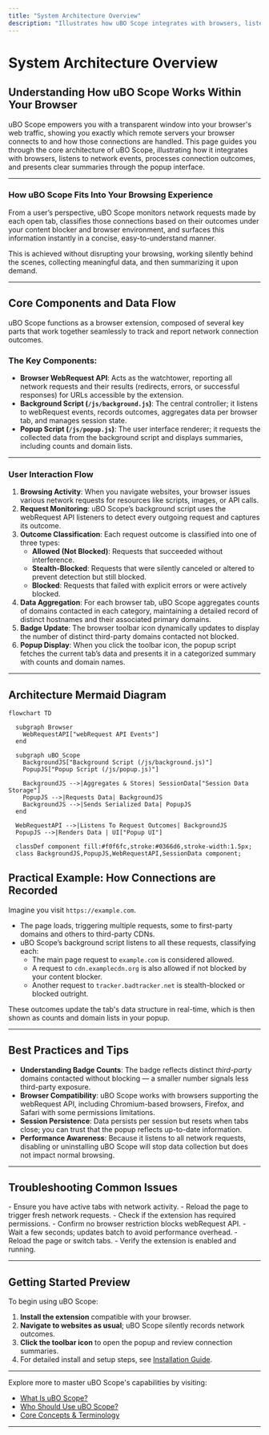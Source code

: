```yaml
---
title: "System Architecture Overview"
description: "Illustrates how uBO Scope integrates with browsers, listens to network requests using the webRequest API, processes connection outcomes, and displays summaries through its popup. Includes a high-level mermaid diagram showing key components and data flow."
---
```


# System Architecture Overview

## Understanding How uBO Scope Works Within Your Browser

uBO Scope empowers you with a transparent window into your browser's web traffic, showing you exactly which remote servers your browser connects to and how those connections are handled. This page guides you through the core architecture of uBO Scope, illustrating how it integrates with browsers, listens to network events, processes connection outcomes, and presents clear summaries through the popup interface.

---

### How uBO Scope Fits Into Your Browsing Experience

From a user’s perspective, uBO Scope monitors network requests made by each open tab, classifies those connections based on their outcomes under your content blocker and browser environment, and surfaces this information instantly in a concise, easy-to-understand manner.

This is achieved without disrupting your browsing, working silently behind the scenes, collecting meaningful data, and then summarizing it upon demand.


---

## Core Components and Data Flow

uBO Scope functions as a browser extension, composed of several key parts that work together seamlessly to track and report network connection outcomes.

### The Key Components:

- **Browser WebRequest API**: Acts as the watchtower, reporting all network requests and their results (redirects, errors, or successful responses) for URLs accessible by the extension.
- **Background Script (`/js/background.js`)**: The central controller; it listens to webRequest events, records outcomes, aggregates data per browser tab, and manages session state.
- **Popup Script (`/js/popup.js`)**: The user interface renderer; it requests the collected data from the background script and displays summaries, including counts and domain lists.

---

### User Interaction Flow

1. **Browsing Activity**: When you navigate websites, your browser issues various network requests for resources like scripts, images, or API calls.
2. **Request Monitoring**: uBO Scope’s background script uses the webRequest API listeners to detect every outgoing request and captures its outcome.
3. **Outcome Classification**: Each request outcome is classified into one of three types:
   - **Allowed (Not Blocked)**: Requests that succeeded without interference.
   - **Stealth-Blocked**: Requests that were silently canceled or altered to prevent detection but still blocked.
   - **Blocked**: Requests that failed with explicit errors or were actively blocked.
4. **Data Aggregation**: For each browser tab, uBO Scope aggregates counts of domains contacted in each category, maintaining a detailed record of distinct hostnames and their associated primary domains.
5. **Badge Update**: The browser toolbar icon dynamically updates to display the number of distinct third-party domains contacted not blocked.
6. **Popup Display**: When you click the toolbar icon, the popup script fetches the current tab’s data and presents it in a categorized summary with counts and domain names.

---

## Architecture Mermaid Diagram

```mermaid
flowchart TD

  subgraph Browser
    WebRequestAPI["webRequest API Events"]
  end

  subgraph uBO_Scope
    BackgroundJS["Background Script (/js/background.js)"]
    PopupJS["Popup Script (/js/popup.js)"]

    BackgroundJS -->|Aggregates & Stores| SessionData["Session Data Storage"]
    PopupJS -->|Requests Data| BackgroundJS
    BackgroundJS -->|Sends Serialized Data| PopupJS
  end

  WebRequestAPI -->|Listens To Request Outcomes| BackgroundJS
  PopupJS -->|Renders Data | UI["Popup UI"]

  classDef component fill:#f0f6fc,stroke:#0366d6,stroke-width:1.5px;
  class BackgroundJS,PopupJS,WebRequestAPI,SessionData component;

```


## Practical Example: How Connections are Recorded

Imagine you visit `https://example.com`.

- The page loads, triggering multiple requests, some to first-party domains and others to third-party CDNs.
- uBO Scope’s background script listens to all these requests, classifying each:
  - The main page request to `example.com` is considered allowed.
  - A request to `cdn.examplecdn.org` is also allowed if not blocked by your content blocker.
  - Another request to `tracker.badtracker.net` is stealth-blocked or blocked outright.

These outcomes update the tab's data structure in real-time, which is then shown as counts and domain lists in your popup.

---

## Best Practices and Tips

- **Understanding Badge Counts**: The badge reflects distinct *third-party* domains contacted without blocking — a smaller number signals less third-party exposure.
- **Browser Compatibility**: uBO Scope works with browsers supporting the webRequest API, including Chromium-based browsers, Firefox, and Safari with some permissions limitations.
- **Session Persistence**: Data persists per session but resets when tabs close; you can trust that the popup reflects up-to-date information.
- **Performance Awareness**: Because it listens to all network requests, disabling or uninstalling uBO Scope will stop data collection but does not impact normal browsing.

---

## Troubleshooting Common Issues

<AccordionGroup title="Common Troubleshooting Steps">
<Accordion title="Popup Shows No Data">
- Ensure you have active tabs with network activity.
- Reload the page to trigger fresh network requests.
- Check if the extension has required permissions.
- Confirm no browser restriction blocks webRequest API.
</Accordion>
<Accordion title="Badge Count Does Not Update">
- Wait a few seconds; updates batch to avoid performance overhead.
- Reload the page or switch tabs.
- Verify the extension is enabled and running.
</Accordion>
</AccordionGroup>

---

## Getting Started Preview

To begin using uBO Scope:

1. **Install the extension** compatible with your browser.
2. **Navigate to websites as usual**; uBO Scope silently records network outcomes.
3. **Click the toolbar icon** to open the popup and review connection summaries.
4. For detailed install and setup steps, see [Installation Guide](/getting-started/essentials/installation).


---

Explore more to master uBO Scope's capabilities by visiting:
- [What Is uBO Scope?](/overview/intro-value/what-is-ubo-scope)
- [Who Should Use uBO Scope?](/overview/intro-value/who-should-use)
- [Core Concepts & Terminology](/overview/concepts-architecture/core-concepts-terminology)

---